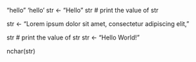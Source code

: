 "hello"
'hello'
str <- "Hello"
str # print the value of str

str <- "Lorem ipsum dolor sit amet,
consectetur adipiscing elit,"

str # print the value of str
str <- "Hello World!"

nchar(str)
